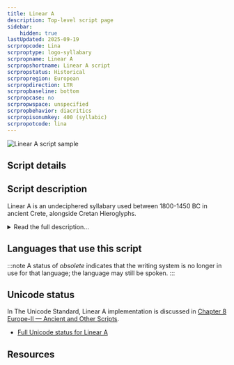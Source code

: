 ```yaml
---
title: Linear A
description: Top-level script page
sidebar:
    hidden: true
lastUpdated: 2025-09-19
scrpropcode: Lina
scrproptype: logo-syllabary
scrpropname: Linear A
scrpropshortname: Linear A script
scrpropstatus: Historical
scrpropregion: European
scrpropdirection: LTR
scrpropbaseline: bottom
scrpropcase: no
scrpropwspace: unspecified
scrpropbehavior: diacritics
scrpropisonumkey: 400 (syllabic)
scrpropotcode: lina
---
```



![Linear A script sample](../images/lina-sample.jpg "https://commons.wikimedia.org/wiki/File:Minoan_inscriptions,_Linear_A_script,_Phaistos,_1850-1450_BC,_AMH,_144886.jpg")

## Script details

<ScriptDetails />

## Script description

Linear A is an undeciphered syllabary used between 1800-1450 BC in ancient Crete, alongside Cretan Hieroglyphs.

<details>
<summary>Read the full description...</summary>Linear A was the official script for the palaces and cults, and Cretan Hieroglyphs were used for seals. Cretan Hieroglyphs had been in use for some time before the development of Linear A, and it is thought that the Linear A symbols may have derived from the shapes of some of the hieroglyphs.

It is not known what language the script represents. Some symbols are shared by Linear A and Linear B (which has been deciphered), but assigning the same symbol-sound associations to both scripts produces words written in Linear A  which are not related to any currently known language. It is suggested that the script was used for writing an ancient language of which we have no other record; this language has been dubbed Minoan, and is thought to belong to the Indo-Iranian language family. Other theories suggest that the script was used for writing a variant of Greek or pre-Greek, or Luwian.

Linear A was most commonly inscribed on clay tablets, possibly for the purpose of recording merchants’ transactions. The script was written from left to right. Of the 120 syllables, half are thought to represent phonetic syllables and half are thought to be logographs representing objects or concepts.
</details>

## Languages that use this script

:::note
A status of _obsolete_ indicates that the writing system is no longer in use for that language; the language may still be spoken.
:::

<WsList script='Lina' wsMax='5' />

## Unicode status

In The Unicode Standard, Linear A implementation is discussed in [Chapter 8 Europe-II — Ancient and Other Scripts](https://www.unicode.org/versions/latest/core-spec/chapter-8/#G27575).

- [Full Unicode status for Linear A](/scrlang/unicode/lina-unicode)



## Resources

<ScriptResources detailSummary='seemore' />

